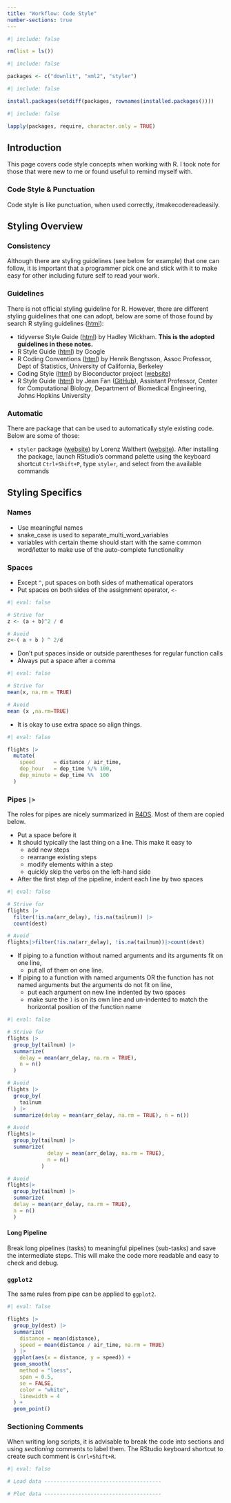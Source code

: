 ```yaml
---
title: "Workflow: Code Style"
number-sections: true
---
```


```r
#| include: false

rm(list = ls())
```

```r
#| include: false

packages <- c("downlit", "xml2", "styler")
```


```r
#| include: false

install.packages(setdiff(packages, rownames(installed.packages())))
```

```r
#| include: false

lapply(packages, require, character.only = TRUE)
```


## Introduction

This page covers code style concepts when working with R. I took note for those that were new to me or found useful to remind myself with.

::: callout-note
### Code Style & Punctuation

Code style is like punctuation, when used correctly, itmakecodereadeasily.
:::


## Styling Overview

### Consistency

Although there are styling guidelines (see below for example) that one can follow, it is important that a programmer pick one and stick with it to make easy for other including future self to read your work.

### Guidelines

There is not official styling guideline for R. However, there are different styling guidelines that one can adopt, below are some of those found by search R styling guidelines ([html](https://www.google.com/search?q=r+styling+guidlines&oq=r+styling+guidlines)):

-   tidyverse Style Guide ([html](https://style.tidyverse.org/)) by Hadley Wickham. **This is the adopted guidelines in these notes.**
-   R Style Guide ([html](https://google.github.io/styleguide/Rguide.html)) by Google
-   R Coding Conventions ([html](https://docs.google.com/document/d/1esDVxyWvH8AsX-VJa-8oqWaHLs4stGlIbk8kLc5VlII/preview)) by Henrik Bengtsson, Assoc Professor, Dept of Statistics, University of California, Berkeley
-   Coding Style ([html](https://contributions.bioconductor.org/r-code.html#r-code)) by Bioconductor project ([website](https://bioconductor.org/))
-   R Style Guide ([html](https://jef.works/R-style-guide/)) by Jean Fan ([GitHub](https://github.com/JEFworks)), Assistant Professor, Center for Computational Biology, Department of Biomedical Engineering, Johns Hopkins University

### Automatic

There are package that can be used to automatically style existing code. Below are some of those:

-   `styler` package ([website](https://styler.r-lib.org/)) by Lorenz Walthert ([website](https://lorenzwalthert.com/)). After installing the package, launch RStudio's command palette using the keyboard shortcut `Ctrl+Shift+P`, type `styler`, and select from the available commands

## Styling Specifics

### Names

-   Use meaningful names
-   snake_case is used to separate_multi_word_variables
-   variables with certain theme should start with the same common word/letter to make use of the auto-complete functionality

### Spaces

-   Except `^`, put spaces on both sides of mathematical operators
-   Put spaces on both sides of the assignment operator, `<-`

```r
#| eval: false

# Strive for
z <- (a + b)^2 / d

# Avoid
z<-( a + b ) ^ 2/d
```

-   Don't put spaces inside or outside parentheses for regular function calls
-   Always put a space after a comma

```r
#| eval: false

# Strive for
mean(x, na.rm = TRUE)

# Avoid
mean (x ,na.rm=TRUE)
```

-   It is okay to use extra space so align things.

```r
#| eval: false

flights |> 
  mutate(
    speed      = distance / air_time,
    dep_hour   = dep_time %/% 100,
    dep_minute = dep_time %%  100
  )
```

### Pipes `|>`

The roles for pipes are nicely summarized in [R4DS](https://r4ds.hadley.nz/workflow-style#sec-pipes). Most of them are copied below.

-   Put a space before it
-   It should typically the last thing on a line. This make it easy to
    -   add new steps
    -   rearrange existing steps
    -   modify elements within a step
    -   quickly skip the verbs on the left-hand side
-   After the first step of the pipeline, indent each line by two spaces

```r
#| eval: false

# Strive for 
flights |>  
  filter(!is.na(arr_delay), !is.na(tailnum)) |> 
  count(dest)

# Avoid
flights|>filter(!is.na(arr_delay), !is.na(tailnum))|>count(dest)
```

-   If piping to a function without named arguments and its arguments fit on one line,
    -   put all of them on one line.
-   If piping to a function with named arguments OR the function has not named arguments but the arguments do not fit on line,
    -   put each argument on new line indented by two spaces
    -   make sure the `)` is on its own line and un-indented to match the horizontal position of the function name

```r
#| eval: false

# Strive for
flights |>  
  group_by(tailnum) |> 
  summarize(
    delay = mean(arr_delay, na.rm = TRUE),
    n = n()
  )

# Avoid
flights |>
  group_by(
    tailnum
  ) |> 
  summarize(delay = mean(arr_delay, na.rm = TRUE), n = n())

# Avoid
flights|>
  group_by(tailnum) |> 
  summarize(
             delay = mean(arr_delay, na.rm = TRUE), 
             n = n()
           )

# Avoid
flights|>
  group_by(tailnum) |> 
  summarize(
  delay = mean(arr_delay, na.rm = TRUE), 
  n = n()
  )
```

::: callout-note
#### Long Pipeline

Break long pipelines (tasks) to meaningful pipelines (sub-tasks) and save the intermediate steps. This will make the code more readable and easy to check and debug.
:::

### `ggplot2`

The same rules from pipe can be applied to `ggplot2`.

```r
#| eval: false

flights |> 
  group_by(dest) |> 
  summarize(
    distance = mean(distance),
    speed = mean(distance / air_time, na.rm = TRUE)
  ) |> 
  ggplot(aes(x = distance, y = speed)) +
  geom_smooth(
    method = "loess",
    span = 0.5,
    se = FALSE, 
    color = "white", 
    linewidth = 4
  ) +
  geom_point()
```

### Sectioning Comments

When writing long scripts, it is advisable to break the code into sections and using *sectioning* comments to label them. The RStudio keyboard shortcut to create such comment is `Cnrl+Shift+R`.

```r
#| eval: false

# Load data --------------------------------------

# Plot data --------------------------------------
```
